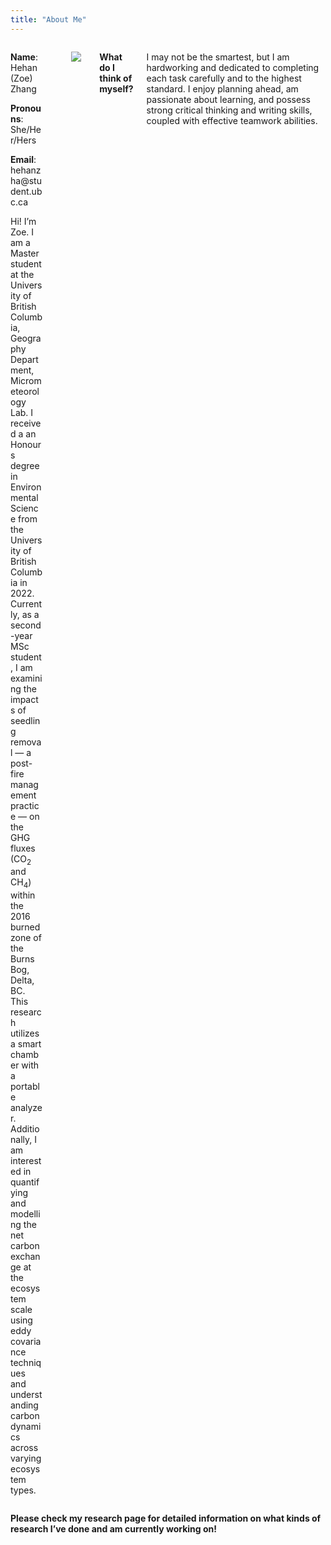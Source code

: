 ```yaml
---
title: "About Me"
---
```


::: columns
::: {.column width="65%"}
**Name**: Hehan (Zoe) Zhang

**Pronouns**: She/Her/Hers

**Email**: hehanzha@student.ubc.ca

Hi! I'm Zoe. I am a Master student at the University of British Columbia, Geography Department, Micrometeorology Lab. I received a an Honours degree in Environmental Science from the University of British Columbia in 2022. Currently, as a second-year MSc student, I am examining the impacts of seedling removal --- a post-fire management practice --- on the GHG fluxes (CO~2~ and CH~4~) within the 2016 burned zone of the Burns Bog, Delta, BC. This research utilizes a smart chamber with a portable analyzer. Additionally, I am interested in quantifying and modelling the net carbon exchange at the ecosystem scale using eddy covariance techniques and understanding carbon dynamics across varying ecosystem types.
:::

::: {.column width="5%"}
:::

::: {.column width="30%"}
![](images/profilePic.jpg)
:::

**What do I think of myself?**

I may not be the smartest, but I am hardworking and dedicated to completing each task carefully and to the highest standard. I enjoy planning ahead, am passionate about learning, and possess strong critical thinking and writing skills, coupled with effective teamwork abilities.
:::

**Please check my research page for detailed information on what kinds of research I've done and am currently working on!** 

